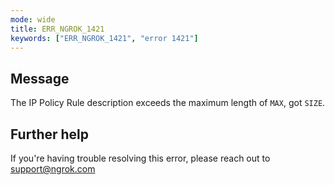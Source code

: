 ```yaml
---
mode: wide
title: ERR_NGROK_1421
keywords: ["ERR_NGROK_1421", "error 1421"]
---
```


## Message

The IP Policy Rule description exceeds the maximum length of `MAX`, got `SIZE`.

## Further help

If you're having trouble resolving this error, please reach out to [support@ngrok.com](mailto:support@ngrok.com?subject=Help%20with%20ERR_NGROK_1421)
